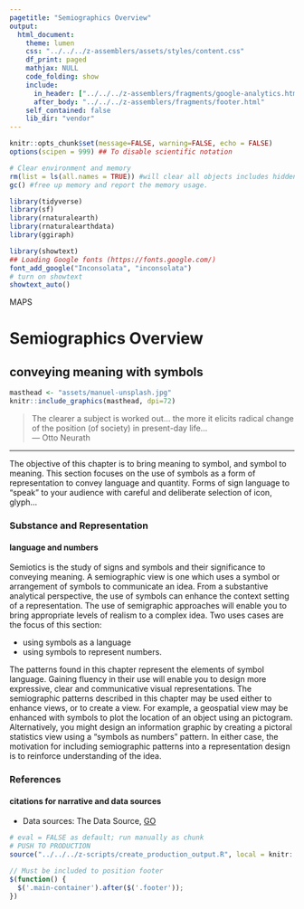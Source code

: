 ```yaml
---
pagetitle: "Semiographics Overview"
output: 
  html_document:
    theme: lumen
    css: "../../../z-assemblers/assets/styles/content.css"
    df_print: paged
    mathjax: NULL
    code_folding: show
    include:
      in_header: ["../../../z-assemblers/fragments/google-analytics.html", "../../../z-assemblers/fragments/header.html"]
      after_body: "../../../z-assemblers/fragments/footer.html"
    self_contained: false
    lib_dir: "vendor"
---
```


```r

knitr::opts_chunk$set(message=FALSE, warning=FALSE, echo = FALSE)
options(scipen = 999) ## To disable scientific notation

# Clear environment and memory
rm(list = ls(all.names = TRUE)) #will clear all objects includes hidden objects.
gc() #free up memory and report the memory usage.

library(tidyverse)
library(sf)
library(rnaturalearth)
library(rnaturalearthdata)
library(ggiraph)

library(showtext)
## Loading Google fonts (https://fonts.google.com/)
font_add_google("Inconsolata", "inconsolata")
# turn on showtext
showtext_auto()

```

<div class="activity">
MAPS  
</div>

# Semiographics Overview
## conveying meaning with symbols

```r

masthead <- "assets/manuel-unsplash.jpg"
knitr::include_graphics(masthead, dpi=72)

```

> The clearer a subject is worked out... the more it elicits radical change\
  of the position (of society) in present-day life...\
--- Otto Neurath\

***

The objective of this chapter is to bring meaning to symbol, and symbol to meaning. This section focuses on the use of symbols as a form of representation to convey language and quantity. Forms of sign language to “speak” to your audience with careful and deliberate selection of icon, glyph...

### Substance and Representation
#### language and numbers


Semiotics is the study of signs and symbols and their significance to conveying meaning. A semiographic view is one which uses a symbol or arrangement of symbols to communicate an idea. From a substantive analytical perspective, the use of symbols can enhance the context setting of a representation. The use of semigraphic approaches will enable you to bring appropriate levels of realism to a complex idea. Two uses cases are the focus of this section: 

* using symbols as a language
* using symbols to represent numbers.

The patterns found in this chapter represent the elements of symbol language. Gaining fluency in their use will enable you to design more expressive, clear and communicative visual representations. The semiographic patterns described in this chapter may be used either to enhance views, or to create a view. For example, a geospatial view may be enhanced with symbols to plot the location of an object using an pictogram. Alternatively, you might design an information graphic by creating a pictoral statistics view using a “symbols as numbers” pattern. In either case, the motivation for including semiographic patterns into a representation design is to reinforce understanding of the idea.



### References
#### citations for narrative and data sources

* Data sources: The Data Source,  [GO](https://govdata360-backend.worldbank.org/api/v1/datasets/4034/dump.csv){target="_blank"}


```r

# eval = FALSE as default; run manually as chunk
# PUSH TO PRODUCTION
source("../../../z-scripts/create_production_output.R", local = knitr::knit_global())

```



```js

// Must be included to position footer
$(function() {
  $('.main-container').after($('.footer'));
})

```


